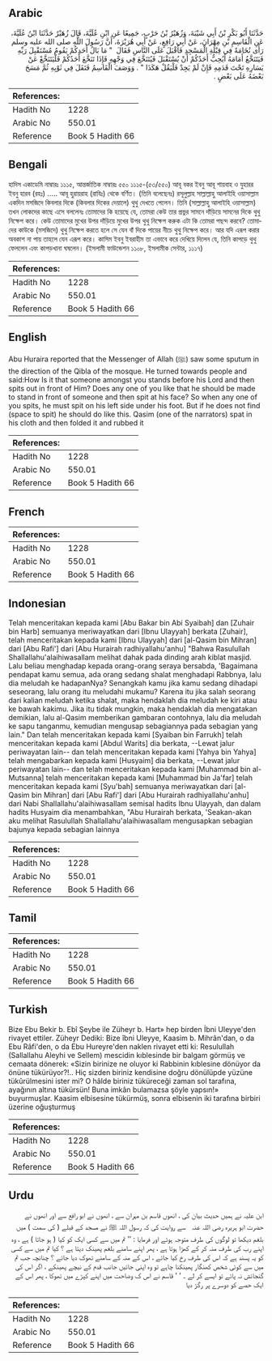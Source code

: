 ## Arabic


<div dir="rtl" lang="ar" style={{fontSize:'larger',backgroundColor:'#f8f9fa',padding:20}}>
حَدَّثَنَا أَبُو بَكْرِ بْنُ أَبِي شَيْبَةَ، وَزُهَيْرُ بْنُ حَرْبٍ، جَمِيعًا عَنِ ابْنِ عُلَيَّةَ، قَالَ زُهَيْرٌ حَدَّثَنَا ابْنُ عُلَيَّةَ، عَنِ الْقَاسِمِ بْنِ مِهْرَانَ، عَنْ أَبِي رَافِعٍ، عَنْ أَبِي هُرَيْرَةَ، أَنَّ رَسُولَ اللَّهِ صلى الله عليه وسلم رَأَى نُخَامَةً فِي قِبْلَةِ الْمَسْجِدِ فَأَقْبَلَ عَلَى النَّاسِ فَقَالَ ‏ "‏ مَا بَالُ أَحَدِكُمْ يَقُومُ مُسْتَقْبِلَ رَبِّهِ فَيَتَنَخَّعُ أَمَامَهُ أَيُحِبُّ أَحَدُكُمْ أَنْ يُسْتَقْبَلَ فَيُتَنَخَّعَ فِي وَجْهِهِ فَإِذَا تَنَخَّعَ أَحَدُكُمْ فَلْيَتَنَخَّعْ عَنْ يَسَارِهِ تَحْتَ قَدَمِهِ فَإِنْ لَمْ يَجِدْ فَلْيَقُلْ هَكَذَا ‏"‏ ‏.‏ وَوَصَفَ الْقَاسِمُ فَتَفَلَ فِي ثَوْبِهِ ثُمَّ مَسَحَ بَعْضَهُ عَلَى بَعْضٍ ‏.‏
</div>
<div style={{backgroundColor:'#f8f9fa',padding:20, marginBottom: 10}}><table> <thead> <tr> <th>References:</th> <th></th> </tr> </thead> <tbody><tr><td>Hadith No</td><td>1228</td></tr><tr><td>Arabic No</td><td>550.01</td></tr><tr><td>Reference</td><td>Book 5 Hadith 66</td></tr></tbody></table></div>

## Bengali


<div dir="ltr" lang="bn" style={{fontSize:'larger',backgroundColor:'#f8f9fa',padding:20}}>
হাদিস একাডেমি নাম্বারঃ ১১১৫, আন্তর্জাতিক নাম্বারঃ ৫৫০ ১১১৫-(৫৩/৫৫০) আবূ বকর ইবনু আবূ শায়বাহ ও যুহারর ইবনু হারব (রহঃ) ..... আবূ হুরায়রাহ (রাযিঃ) থেকে বর্ণিত। (তিনি বলেছেনঃ) রসূলুল্লাহ সাল্লাল্লাহু আলাইহি ওয়াসাল্লাম একদিন মসজিদে কিবলার দিকে (কিবলার দিকের দেয়ালে) থুথু দেখতে পেলেন। তিনি (সাল্লাল্লাহু আলাইহি ওয়াসাল্লাম) তখন লোকদের কাছে এসে বললেনঃ তোমাদের কি হয়েছে যে, তোমরা কেউ তার প্রভুর সামনে দাঁড়িয়ে সামনের দিকে থুথু নিক্ষেপ করে। কেউ তোমাদের মুখের উপর দাঁড়িয়ে মুখের উপর থুথু নিক্ষেপ করুক এটা কি তোমরা পছন্দ করবে? তোমাদের কাউকে (মসজিদে) থুথু নিক্ষেপ করতে হলে সে যেন বাঁ দিকে পায়ের নীচে থুথু নিক্ষেপ করে। আর যদি এরূপ করার অবকাশ না পায় তাহলে যেন এরূপ করে। কাসিম ইবনু ইবরাহীম তা এভাবে করে দেখিয়ে দিলেন যে, তিনি কাপড়ে থুথু ফেললেন এবং কাপড়খানা ঘষলেন। (ইসলামী ফাউন্ডেশন ১১০৮, ইসলামীক সেন্টার, ১১১৭)
</div>
<div style={{backgroundColor:'#f8f9fa',padding:20, marginBottom: 10}}><table> <thead> <tr> <th>References:</th> <th></th> </tr> </thead> <tbody><tr><td>Hadith No</td><td>1228</td></tr><tr><td>Arabic No</td><td>550.01</td></tr><tr><td>Reference</td><td>Book 5 Hadith 66</td></tr></tbody></table></div>

## English


<div dir="ltr" lang="en" style={{fontSize:'larger',backgroundColor:'#f8f9fa',padding:20}}>
Abu Huraira reported that the Messenger of Allah (ﷺ) saw some sputum in the direction of the Qibla of the mosque. He turned towards people and said:How Is it that someone amongst you stands before his Lord and then spits out in front of Him? Does any one of you like that he should be made to stand in front of someone and then spit at his face? So when any one of you spits, he must spit on his left side under his foot. But if he does not find (space to spit) he should do like this. Qasim (one of the narrators) spat in his cloth and then folded it and rubbed it
</div>
<div style={{backgroundColor:'#f8f9fa',padding:20, marginBottom: 10}}><table> <thead> <tr> <th>References:</th> <th></th> </tr> </thead> <tbody><tr><td>Hadith No</td><td>1228</td></tr><tr><td>Arabic No</td><td>550.01</td></tr><tr><td>Reference</td><td>Book 5 Hadith 66</td></tr></tbody></table></div>

## French


<div dir="ltr" lang="fr" style={{fontSize:'larger',backgroundColor:'#f8f9fa',padding:20}}>

</div>
<div style={{backgroundColor:'#f8f9fa',padding:20, marginBottom: 10}}><table> <thead> <tr> <th>References:</th> <th></th> </tr> </thead> <tbody><tr><td>Hadith No</td><td>1228</td></tr><tr><td>Arabic No</td><td>550.01</td></tr><tr><td>Reference</td><td>Book 5 Hadith 66</td></tr></tbody></table></div>

## Indonesian


<div dir="ltr" lang="id" style={{fontSize:'larger',backgroundColor:'#f8f9fa',padding:20}}>
Telah menceritakan kepada kami [Abu Bakar bin Abi Syaibah] dan [Zuhair bin Harb] semuanya meriwayatkan dari [Ibnu Ulayyah] berkata [Zuhair], telah menceritakan kepada kami [Ibnu Ulayyah] dari [al-Qasim bin Mihran] dari [Abu Rafi'] dari [Abu Hurairah radhiyallahu'anhu] "Bahwa Rasulullah Shallallahu'alaihiwasallam melihat dahak pada dinding arah kiblat masjid. Lalu beliau menghadap kepada orang-orang seraya bersabda, 'Bagaimana pendapat kamu semua, ada orang sedang shalat menghadapi Rabbnya, lalu dia meludah ke hadapanNya? Senangkah kamu jika kamu sedang dihadapi seseorang, lalu orang itu meludahi mukamu? Karena itu jika salah seorang dari kalian meludah ketika shalat, maka hendaklah dia meludah ke kiri atau ke bawah kakimu. Jika itu tidak mungkin, maka hendaklah dia mengatakan demikian, lalu al-Qasim memberikan gambaran contohnya, lalu dia meludah ke sapu tanganmu, kemudian mengusap sebagiannya pada sebagian yang lain." Dan telah menceritakan kepada kami [Syaiban bin Farrukh] telah menceritakan kepada kami [Abdul Warits] dia berkata, --Lewat jalur periwayatan lain-- dan telah menceritakan kepada kami [Yahya bin Yahya] telah mengabarkan kepada kami [Husyaim] dia berkata, --Lewat jalur periwayatan lain-- dan telah menceritakan kepada kami [Muhammad bin al-Mutsanna] telah menceritakan kepada kami [Muhammad bin Ja'far] telah menceritakan kepada kami [Syu'bah] semuanya meriwayatkan dari [al-Qasim bin Mihran] dari [Abu Rafi'] dari [Abu Hurairah radhiyallahu'anhu] dari Nabi Shallallahu'alaihiwasallam semisal hadits Ibnu Ulayyah, dan dalam hadits Husyaim dia menambahkan, "Abu Hurairah berkata, 'Seakan-akan aku melihat Rasulullah Shallallahu'alaihiwasallam mengusapkan sebagian bajunya kepada sebagian lainnya
</div>
<div style={{backgroundColor:'#f8f9fa',padding:20, marginBottom: 10}}><table> <thead> <tr> <th>References:</th> <th></th> </tr> </thead> <tbody><tr><td>Hadith No</td><td>1228</td></tr><tr><td>Arabic No</td><td>550.01</td></tr><tr><td>Reference</td><td>Book 5 Hadith 66</td></tr></tbody></table></div>

## Tamil


<div dir="ltr" lang="ta" style={{fontSize:'larger',backgroundColor:'#f8f9fa',padding:20}}>

</div>
<div style={{backgroundColor:'#f8f9fa',padding:20, marginBottom: 10}}><table> <thead> <tr> <th>References:</th> <th></th> </tr> </thead> <tbody><tr><td>Hadith No</td><td>1228</td></tr><tr><td>Arabic No</td><td>550.01</td></tr><tr><td>Reference</td><td>Book 5 Hadith 66</td></tr></tbody></table></div>

## Turkish


<div dir="ltr" lang="tr" style={{fontSize:'larger',backgroundColor:'#f8f9fa',padding:20}}>
Bize Ebu Bekir b. Ebî Şeybe ile Züheyr b. Hart» hep birden İbni Uleyye'den rivayet ettiler. Züheyr Dediki: Bize îbni Uleyye, Kaasim b. Mihrân'dan, o da Ebu Râfi'den, o da Ebu Hureyre'den naklen rivayet etti ki: Resulullah (Sallallahu Aleyhi ve Sellem) mescidin kıblesinde bir balgam görmüş ve cemaata dönerek: «Sizin birinize ne oluyor ki Rabbinin kıblesine dönüyor da önüne tükürüyor?!.. Hiç sizden biriniz kendisine doğru dönülüpde yüzüne tükûrülmesini ister mi? O hâlde biriniz tüküreceği zaman sol tarafına, ayağının altına tükürsün! Buna imkân bulamazsa şöyle yapsın!» buyurmuşlar. Kaasim elbisesine tükürmüş, sonra elbisenin iki tarafına birbiri üzerine oğuşturmuş
</div>
<div style={{backgroundColor:'#f8f9fa',padding:20, marginBottom: 10}}><table> <thead> <tr> <th>References:</th> <th></th> </tr> </thead> <tbody><tr><td>Hadith No</td><td>1228</td></tr><tr><td>Arabic No</td><td>550.01</td></tr><tr><td>Reference</td><td>Book 5 Hadith 66</td></tr></tbody></table></div>

## Urdu


<div dir="rtl" lang="ur" style={{fontSize:'larger',backgroundColor:'#f8f9fa',padding:20}}>
ابن علیہ نے ہمیں حدیث بیان کی ، انھوں قاسم بن مہران سے ، انھوں نے ابو رافع سے اور انھوں نے حضرت ابو ہریرہ ‌رضی ‌اللہ ‌عنہ ‌ ‌ سے روایت کی کہ رسول اللہ ﷺ نے مسجد کے قبلے ( کی سمت ) میں بلغم دیکھا تو لوگوں کی طرف متوجہ ہوئے اور فرمایا : ’’ تم میں سے کسی ایک کو کیا ( ہو جاتا ) ہے ، وہ اپنے رب کی طرف منہ کر کے کھڑا ہوتا ہے ، پھر اپنے سامنے بلغم پھینک دیتا ہے ؟ کیا تم میں سے کسی کو یہ پسند ہے کہ اس کی طرف رخ کیا جائے ، اس کے منہ کے سامنے تھوک دیا جائے ؟ چنانچہ جب تم میں سے کوئی شخص کھنگار پھینکنا چاہے تو وہ اپنی جائیں جانب قدم کے نیچے پھینکے ، اگر اس کی گنجائش نہ پائے تو ایسے کر لے ۔ ‘ ‘ قاسم نے اس ک وضاحت میں اپنے کپڑے میں تھوکا ، پھر اس کے ایک حصے کو دوسرے پر رگڑ دیا
</div>
<div style={{backgroundColor:'#f8f9fa',padding:20, marginBottom: 10}}><table> <thead> <tr> <th>References:</th> <th></th> </tr> </thead> <tbody><tr><td>Hadith No</td><td>1228</td></tr><tr><td>Arabic No</td><td>550.01</td></tr><tr><td>Reference</td><td>Book 5 Hadith 66</td></tr></tbody></table></div>